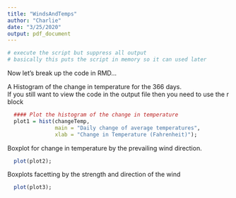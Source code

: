 ```yaml
---
title: "WindsAndTemps"
author: "Charlie"
date: "3/25/2020"
output: pdf_document
---
```


<!--```{r echo=FALSE,code = readLines("scripts/01-WindsAndTemps.R"), warning=FALSE, message=FALSE, results="hide", fig.show='hide' } 
# execute the script but suppress all output
# basically this puts the script in memory so it can used later
```-->

```r
# execute the script but suppress all output
# basically this puts the script in memory so it can used later
```


Now let's break up the code in RMD...

A Histogram of the change in temperature for the 366 days.  
If you still want to view the code in the output file then  you need to use the r block

```r
  #### Plot the histogram of the change in temperature
  plot1 = hist(changeTemp,
               main = "Daily change of average temperatures",
               xlab = "Change in Temperature (Fahrenheit)");
```

Boxplot for change in temperature by the prevailing wind direction.

```r
  plot(plot2);
```

Boxplots facetting by the strength and direction of the wind

```r
  plot(plot3);
```